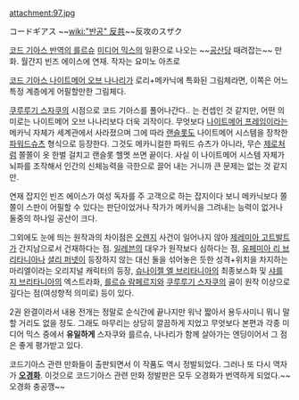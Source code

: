 attachment:97.jpg

コードギアス ~~[[wiki:"반공" 反共]]~~反攻のスザク

[[코드 기아스 반역의 를르슈]] [[미디어 믹스]]의 일환으로 나오는 ~~[[공산당]] 때려잡는~~ 만화. 월간지 빈즈 에이스에 연재. 작자는 요미노 아츠로

[[코드 기아스 나이트메어 오브 나나리]]가 로리+메카닉에 특화된 그림체라면, 이쪽은 어느 특정 계층에게 어필할만한 그림체다.

[[쿠루루기 스자쿠]]의 시점으로 코드 기아스를 풀어나간다.. 는 컨셉인 것 같지만, 어떤 의미로는 나이트메어 오브 나나리보다 더욱 괴작이다. 무엇보다 [[나이트메어 프레임]]이라는 메카닉 자체가 세계관에서 사라졌으며 그에 따라 [[랜슬롯]]도 나이트메어 시스템을 장착한 [[파워드슈츠]] 형식으로 등장한다. 그것도 메카니컬한 파워드 슈츠가 아니라, 무슨 [[제로]]처럼 쫄쫄이 옷 한벌 걸치고 랜슬롯 헬멧 쓰면 끝이다. 사실 이 나이트메어 시스템 자체가 뇌파를 조작해서 인간의 신체능력을 극한으로 끌어 내는 거니까 큰 문제는 없는 것 같지만.

연재 잡지인 빈즈 에이스가 여성 독자를 주 고객으로 하는 잡지이다 보니 메카닉보다 쫄쫄이 스판이 어필할 수 있다는 판단이었거나 작가가 메카닉을 그려내는 능력이 없거나 둘중의 하나일 공산이 크다.


그외에도 눈에 띄는 원작과의 차이점은 [[오렌지]] 사건이 일어나지 않아 [[제레미아 고트발트]]가 간지남으로서 건재하다는 점. [[일레븐]]의 대우가 원작보다 심하다는 점, [[유페미아 리 브리타니아]]나 [[셜리 퍼넷]]이 등장하지 않는 대신 둘을 섞어놓은 듯한 성격+위치을 차지하는 마리엘이라는 오리지널 캐릭터의 등장, [[슈나이젤 엘 브리타니아]]의 최종보스화 및 [[샤를 지 브리타니아]]의 엑스트라화, [[를르슈 람페르지]]와 [[쿠루루기 스자쿠]]의 골이 원작 이상으로 깊다는 점(여성향적 의미로) 등이 있다.

2권 완결이라서 내용 전개는 정말로 순식간에 끝나지만 워낙 짧아서 용두사미니 뭐니 말할 거리도 없을 정도. 그래도 마무리는 상당히 깔끔하게 지었고 무엇보다 본편과 각종 미디어 믹스 중에서 '''유일하게''' 스자쿠와 를르슈, 나나리가 함께 살아가는 엔딩이어서 그 점은 좋게 평가받고 있다.

코드기아스 관련 만화들이 출판되면서 이 작품도 역시 정발되었다. 그러나 또 다시 역자가 '''[[오경화]]'''. 이것으로 코드기아스 관련 만화 정발판은 모두 오경화가 번역하게 되었다.~~오경화 충공깽~~
